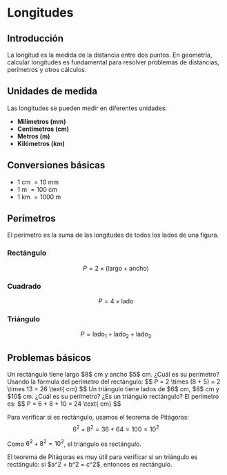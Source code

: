 

# Longitudes

## Introducción

La longitud es la medida de la distancia entre dos puntos. En geometría, calcular longitudes es fundamental para resolver problemas de distancias, perímetros y otros cálculos.

## Unidades de medida

Las longitudes se pueden medir en diferentes unidades:
- **Milímetros (mm)**
- **Centímetros (cm)**
- **Metros (m)**
- **Kilómetros (km)**

## Conversiones básicas

- $1$ cm $= 10$ mm
- $1$ m $= 100$ cm
- $1$ km $= 1000$ m

## Perímetros

El perímetro es la suma de las longitudes de todos los lados de una figura.

### Rectángulo
$$ P = 2 \times (\text{largo} + \text{ancho}) $$

### Cuadrado
$$ P = 4 \times \text{lado} $$

### Triángulo
$$ P = \text{lado}_1 + \text{lado}_2 + \text{lado}_3 $$

## Problemas básicos

<ProblemCard number="1" difficulty="easy">
Un rectángulo tiene largo $8$ cm y ancho $5$ cm. ¿Cuál es su perímetro?
</ProblemCard>

<SolutionToggle>
Usando la fórmula del perímetro del rectángulo:
$$ P = 2 \times (8 + 5) = 2 \times 13 = 26 \text{ cm} $$
</SolutionToggle>

<ProblemCard number="2" difficulty="medium">
Un triángulo tiene lados de $6$ cm, $8$ cm y $10$ cm. ¿Cuál es su perímetro? ¿Es un triángulo rectángulo?
</ProblemCard>

<SolutionToggle>
El perímetro es:
$$ P = 6 + 8 + 10 = 24 \text{ cm} $$

Para verificar si es rectángulo, usamos el teorema de Pitágoras:
$$ 6^2 + 8^2 = 36 + 64 = 100 = 10^2 $$

Como $6^2 + 8^2 = 10^2$, el triángulo es rectángulo.
</SolutionToggle>

<Remark>
El teorema de Pitágoras es muy útil para verificar si un triángulo es rectángulo: si $a^2 + b^2 = c^2$, entonces es rectángulo.
</Remark>

